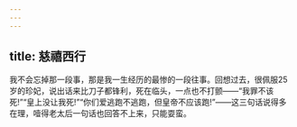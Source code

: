 ```yaml
---
---
---
```

title: 慈禧西行
---



我不会忘掉那一段事，那是我一生经历的最惨的一段往事。回想过去，很佩服25岁的珍妃，说出话来比刀子都锋利，死在临头，一点也不打颤——“我罪不该死!”“皇上没让我死!”“你们爱逃跑不逃跑，但皇帝不应该跑!”——这三句话说得多在理，噎得老太后一句话也回答不上来，只能耍蛮。